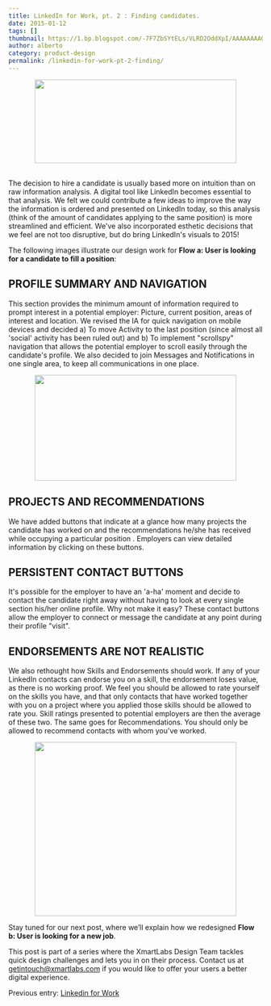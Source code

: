```yaml
---
title: LinkedIn for Work, pt. 2 : Finding candidates.
date: 2015-01-12
tags: []
thumbnail: https://1.bp.blogspot.com/-7F7ZbSYtELs/VLRD2OddXpI/AAAAAAAAGPA/z_C5KpCE_88/s72-c/POS-POSTA_1-caratula.jpg
author: alberto
category: product-design
permalink: /linkedin-for-work-pt-2-finding/
---
```


<div class="separator" style="clear: both; text-align: center;">
  <img border="0" src="https://1.bp.blogspot.com/-7F7ZbSYtELs/VLRD2OddXpI/AAAAAAAAGPA/z_C5KpCE_88/s1600/POS-POSTA_1-caratula.jpg" height="166" width="400" />
</div>
<br/>
<p>
  The decision to hire a candidate is usually based more on intuition than on raw information analysis. A digital tool like LinkedIn becomes essential to that analysis. We felt we could contribute a few ideas to improve the way the information is ordered
  and presented on LinkedIn today, so this analysis (think of the amount of candidates applying to the same position) is more streamlined and efficient. We've also incorporated esthetic decisions that we feel are not too disruptive, but do bring LinkedIn's
  visuals to 2015!
</p>
<p>
  The following images illustrate our design work for <b>Flow a: User is looking for a candidate to fill a position</b>:
</p>

<H2>PROFILE SUMMARY AND NAVIGATION</H2>
<p>This section provides the minimum amount of information required to prompt interest in a potential employer: Picture, current position, areas of interest and location. We revised the IA for quick navigation on mobile devices and decided a) To move Activity
    to the last position (since almost all 'social' activity has been ruled out) and b) To implement "scrollspy" navigation that allows the potential employer to scroll easily through the candidate's profile. We also decided to join Messages and Notifications
    in one single area, to keep all communications in one place.
</p>
<div class="separator" style="clear: both; text-align: center;">
  <a class="fluid-box" href="https://4.bp.blogspot.com/-_C7zjFDv1rI/VLgCHjAXO1I/AAAAAAAAGP8/n-zdF3YN23A/s1600/POST_2-Blog1.jpg" imageanchor="1" style="margin-left: 1em; margin-right: 1em;">
    <img border="0" src="https://4.bp.blogspot.com/-_C7zjFDv1rI/VLgCHjAXO1I/AAAAAAAAGP8/n-zdF3YN23A/s1600/POST_2-Blog1.jpg" height="210" width="400" />
  </a>
</div>
<h2>PROJECTS AND RECOMMENDATIONS</h2>
<p>
  We have added buttons that indicate at a glance how many projects the candidate has worked on and the recommendations he/she has received while occupying a particular position . Employers can view detailed information by clicking on these buttons.
</p>
<h2>PERSISTENT CONTACT BUTTONS</h2>
<p>It's possible for the employer to have an 'a-ha' moment and decide to contact the candidate right away without having to look at every single section his/her online profile. Why not make it easy? These contact buttons allow the employer to connect
      or message the candidate at any point during their profile "visit".
</p>
<h2>ENDORSEMENTS ARE NOT REALISTIC</h2>
<p>
  We also rethought how Skills and Endorsements should work. If any of your LinkedIn contacts can endorse you on a skill, the endorsement loses value, as there is no working proof. We feel you should be allowed to rate yourself on the skills you have,
    and that only contacts that have worked together with you on a project where you applied those skills should be allowed to rate you. Skill ratings presented to potential employers are then the average of these two.
    The same goes for Recommendations. You should only be allowed to recommend contacts with whom you've worked.
</p>
<div class="separator" style="clear: both; text-align: center;">
  <a class="fluid-box" href="https://1.bp.blogspot.com/-ybtet_YKJrQ/VLgCKpekcII/AAAAAAAAGQE/6BUr_m6TcKs/s1600/POST_2-Blog3.jpg" imageanchor="1" style="margin-left: 1em; margin-right: 1em;">
      <img border="0" src="https://1.bp.blogspot.com/-ybtet_YKJrQ/VLgCKpekcII/AAAAAAAAGQE/6BUr_m6TcKs/s1600/POST_2-Blog3.jpg" height="345" width="400" />
  </a>
</div>
<p>
  Stay tuned for our next post, where we’ll explain how we redesigned <b>Flow b: User is looking for a new job</b>.
</p>
<p>
  This post is part of a series where the XmartLabs Design Team tackles quick design challenges and lets you in on their process. Contact us at <a href="mailito:getintouch@xmartlabs.com">getintouch@xmartlabs.com</a> if you would like to offer your users a better digital experience.
</p>
<p>
  Previous entry: <a href="/2014/12/02/linkedin-for-work/">Linkedin for Work</a>
</p>
